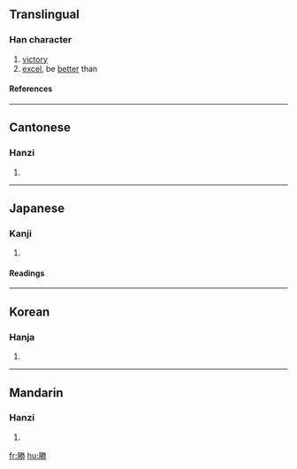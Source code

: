{{see|胜}}

==Translingual==
===Han character===
{{Han char|rad=力|as=10|sn=12|four=7922<sub>7</sub>|canj=月火手尸 (BFQS)}}
# [[victory]]
# [[excel]], be [[better]] than
====References====
{{Han ref|kx=0148.310|dkj=02409|dj=0335.100|hdz=32090.130|uh=52DD|ud=21213|bh=B3D3|bd=46035}}
----

==Cantonese==
===Hanzi===
{{yue-hanzi|jyut=|y=sing1, sing3}}
# {{defn|Cantonese}}
----
==Japanese==
===Kanji===
{{ja-kanji|grade=|rs=力10}}
# {{defn|Japanese}} 
====Readings====
{{ja-readings|on=[[しょう]] (shō)|kun=[[かつ]] (katsu), [[まさる]] (masaru), [[たえる]] (taeru)}}
----
==Korean==
===Hanja===
{{ko-hanja|hangeul=승|rv=seung|mr=sŭng}}
# {{defn|Korean}}
----
==Mandarin==
===Hanzi===
{{cmn-hanzi|sim=胜|pin=shèng (sheng4)|wg=sheng<sup>4</sup>}}
# {{defn|Mandarin}}

[[fr:勝]]
[[hu:勝]]